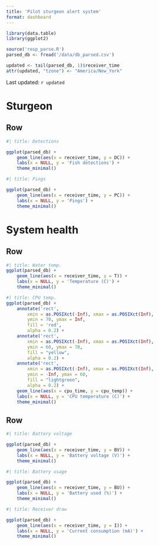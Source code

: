 ```yaml
---
title: 'Pilot sturgeon alert system'
format: dashboard
---
```


```r
library(data.table)
library(ggplot2)

source('resp_parse.R')
parsed_db <- fread('/data/db_parsed.csv')

updated <- tail(parsed_db, 1)$receiver_time
attr(updated, "tzone") <- "America/New_York"
```

Last updated: `r updated`

# Sturgeon

## Row {.tabset}

```r
#| title: Detections

ggplot(parsed_db) +
    geom_line(aes(x = receiver_time, y = DC)) +
    labs(x = NULL, y = 'Fish detections') +
    theme_minimal()
```

```r
#| title: Pings

ggplot(parsed_db) +
    geom_line(aes(x = receiver_time, y = PC)) +
    labs(x = NULL, y = 'Pings') +
    theme_minimal()
```

# System health

## Row {.tabset}

```r
#| title: Water temp.
ggplot(parsed_db) +
    geom_line(aes(x = receiver_time, y = T)) +
    labs(x = NULL, y = 'Temperature (C)') +
    theme_minimal()
```
```r
#| title: CPU temp.
ggplot(parsed_db) +
    annotate('rect',
        xmin = as.POSIXct(-Inf), xmax = as.POSIXct(Inf),
        ymin = 70, ymax = Inf,
        fill = 'red',
        alpha = 0.2) +
    annotate('rect',
        xmin = as.POSIXct(-Inf), xmax = as.POSIXct(Inf),
        ymin = 60, ymax = 70,
        fill = "yellow",
        alpha = 0.2) +
    annotate('rect',
        xmin = as.POSIXct(-Inf), xmax = as.POSIXct(Inf),
        ymin = -Inf, ymax = 60,
        fill = "lightgreen",
        alpha = 0.2) +
    geom_line(aes(x = cpu_time, y = cpu_temp)) +
    labs(x = NULL, y = 'CPU temperature (C)') +
    theme_minimal()
```

## Row {.tabset}

```r
#| title: Battery voltage

ggplot(parsed_db) +
    geom_line(aes(x = receiver_time, y = BV)) +
    labs(x = NULL, y = 'Battery voltage (V)') +
    theme_minimal()
```
```r
#| title: Battery usage

ggplot(parsed_db) +
    geom_line(aes(x = receiver_time, y = BU)) +
    labs(x = NULL, y = 'Battery used (%)') +
    theme_minimal()
```
```r
#| title: Receiver draw

ggplot(parsed_db) +
    geom_line(aes(x = receiver_time, y = I)) +
    labs(x = NULL, y = 'Current consumption (mA)') +
    theme_minimal()
```